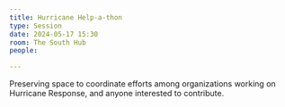 ```yaml
---
title: Hurricane Help-a-thon
type: Session
date: 2024-05-17 15:30
room: The South Hub
people:

---
```

Preserving space to coordinate efforts among organizations working on Hurricane Response, and anyone interested to contribute.